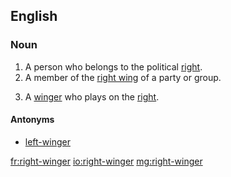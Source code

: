 ==English==

===Noun===
{{en-noun}}

#A person who belongs to the political [[right]].
#A member of the [[right wing]] of a party or group.
# {{sports}} A [[winger]] who plays on the [[right]].

====Antonyms====
*[[left-winger]]

[[fr:right-winger]]
[[io:right-winger]]
[[mg:right-winger]]